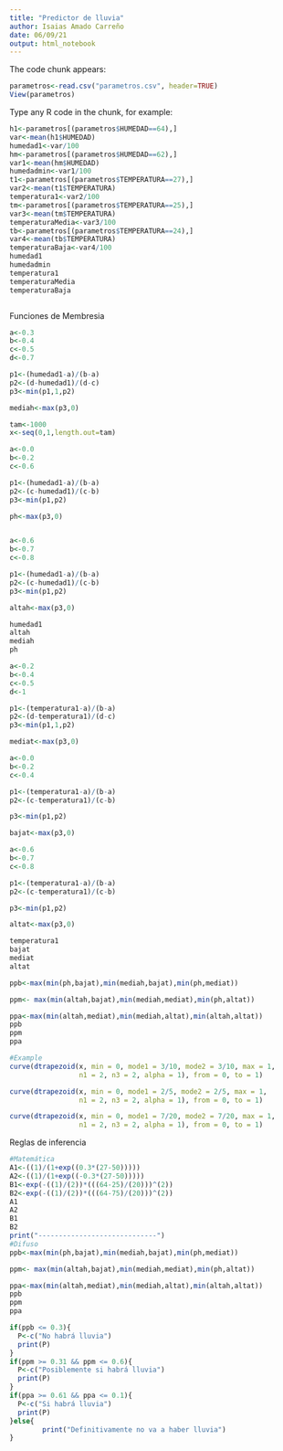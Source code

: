 ```yaml
---
title: "Predictor de lluvia"
author: Isaias Amado Carreño
date: 06/09/21
output: html_notebook
---
```


The code chunk appears:
```r
parametros<-read.csv("parametros.csv", header=TRUE)
View(parametros)
```

Type any R code in the chunk, for example:
```r
h1<-parametros[(parametros$HUMEDAD==64),]
var<-mean(h1$HUMEDAD)
humedad1<-var/100
hm<-parametros[(parametros$HUMEDAD==62),]
var1<-mean(hm$HUMEDAD)
humedadmin<-var1/100
t1<-parametros[(parametros$TEMPERATURA==27),]
var2<-mean(t1$TEMPERATURA)
temperatura1<-var2/100
tm<-parametros[(parametros$TEMPERATURA==25),]
var3<-mean(tm$TEMPERATURA)
temperaturaMedia<-var3/100
tb<-parametros[(parametros$TEMPERATURA==24),]
var4<-mean(tb$TEMPERATURA)
temperaturaBaja<-var4/100
humedad1
humedadmin
temperatura1
temperaturaMedia
temperaturaBaja
```

```r

```

Funciones de Membresia
```r
a<-0.3
b<-0.4
c<-0.5
d<-0.7

p1<-(humedad1-a)/(b-a)
p2<-(d-humedad1)/(d-c)
p3<-min(p1,1,p2)

mediah<-max(p3,0)

tam<-1000
x<-seq(0,1,length.out=tam)

a<-0.0
b<-0.2
c<-0.6

p1<-(humedad1-a)/(b-a)
p2<-(c-humedad1)/(c-b)
p3<-min(p1,p2)

ph<-max(p3,0)


a<-0.6
b<-0.7
c<-0.8

p1<-(humedad1-a)/(b-a)
p2<-(c-humedad1)/(c-b)
p3<-min(p1,p2)

altah<-max(p3,0)

humedad1
altah
mediah
ph
```


```r
a<-0.2
b<-0.4
c<-0.5
d<-1

p1<-(temperatura1-a)/(b-a)
p2<-(d-temperatura1)/(d-c)
p3<-min(p1,1,p2)

mediat<-max(p3,0)

a<-0.0
b<-0.2
c<-0.4

p1<-(temperatura1-a)/(b-a)
p2<-(c-temperatura1)/(c-b)

p3<-min(p1,p2)

bajat<-max(p3,0)

a<-0.6
b<-0.7
c<-0.8

p1<-(temperatura1-a)/(b-a)
p2<-(c-temperatura1)/(c-b)

p3<-min(p1,p2)

altat<-max(p3,0)

temperatura1
bajat
mediat
altat
```


```r
ppb<-max(min(ph,bajat),min(mediah,bajat),min(ph,mediat))

ppm<- max(min(altah,bajat),min(mediah,mediat),min(ph,altat))

ppa<-max(min(altah,mediat),min(mediah,altat),min(altah,altat))
ppb
ppm
ppa
```


```r
#Example
curve(dtrapezoid(x, min = 0, mode1 = 3/10, mode2 = 3/10, max = 1,
                 n1 = 2, n3 = 2, alpha = 1), from = 0, to = 1)

curve(dtrapezoid(x, min = 0, mode1 = 2/5, mode2 = 2/5, max = 1,
                 n1 = 2, n3 = 2, alpha = 1), from = 0, to = 1)

curve(dtrapezoid(x, min = 0, mode1 = 7/20, mode2 = 7/20, max = 1,
                 n1 = 2, n3 = 2, alpha = 1), from = 0, to = 1)
```


Reglas de inferencia
```r
#Matemática
A1<-((1)/(1+exp((0.3*(27-50)))))
A2<-((1)/(1+exp((-0.3*(27-50)))))
B1<-exp(-((1)/(2))*(((64-25)/(20)))^(2))
B2<-exp(-((1)/(2))*(((64-75)/(20)))^(2))
A1
A2
B1
B2
print("-----------------------------")
#Difuso
ppb<-max(min(ph,bajat),min(mediah,bajat),min(ph,mediat))

ppm<- max(min(altah,bajat),min(mediah,mediat),min(ph,altat))

ppa<-max(min(altah,mediat),min(mediah,altat),min(altah,altat))
ppb
ppm
ppa
```

```r
if(ppb <= 0.3){
  P<-c("No habrá lluvia")
  print(P)
}
if(ppm >= 0.31 && ppm <= 0.6){
  P<-c("Posiblemente si habrá lluvia")
  print(P)
}
if(ppa >= 0.61 && ppa <= 0.1){
  P<-c("Si habrá lluvia")
  print(P)
}else{
        print("Definitivamente no va a haber lluvia")
}
```
